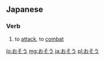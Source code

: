 ==Japanese==

===Verb===
{{ja-verb|type=1}}

# {{ja-def|襲う}} to [[attack]], to [[combat]]

[[lo:おそう]]
[[mg:おそう]]
[[ja:おそう]]
[[pl:おそう]]